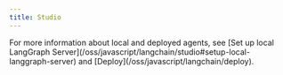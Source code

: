 ```yaml
---
title: Studio
---
```



<AlphaCallout />

<studio />

<Tip>
For more information about local and deployed agents, see [Set up local LangGraph Server](/oss/javascript/langchain/studio#setup-local-langgraph-server) and [Deploy](/oss/javascript/langchain/deploy).
</Tip>
